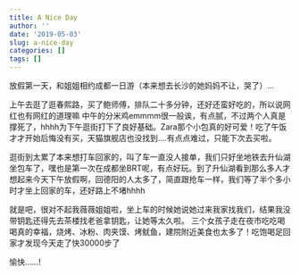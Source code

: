 ```yaml
---
title: A Nice Day
author: ''
date: '2019-05-03'
slug: a-nice-day
categories: []
tags: []
---
```

放假第一天，和姐姐相约成都一日游（本来想去长沙的她妈妈不让，哭了）… 

上午去逛了逛春熙路，买了鲍师傅，排队二十多分钟，还好还蛮好吃的，所以说网红也有网红的道理嘛 
中午的分米鸡emmmm很一般诶，有点腻，不过两个人真是撑死了，hhhh为下午逛街打下了良好基础。Zara那个小包真的好可爱！吃了午饭才才开始后悔没有买，天猫旗舰店也没找到….有点点难过，只能下次去买啦。 

逛街到太累了本来想打车回家的，叫了车一直没人接单，我们只好坐地铁去升仙湖坐包车了，嘿也是第一次在成都坐BRT呢，有点好玩。到了升仙湖看到那么多人才想起来今天下午放假啊，回德阳的人太多了，简直跟抢车一样，我们等了半个多小时才坐上回家的车，还好路上不堵hhhh 

就是吧，很对不起我薇薇姐姐啦，坐上车的时候她说她过来我家找我们，结果我没带钥匙还得先去茶楼找老爸拿钥匙，让她等太久啦。 
三个女孩子走在夜市吃吃喝喝真的幸福，烧烤、冰粉、肉夹馍、烤鱿鱼，建院附近美食也太多了！吃饱喝足回家才发现今天走了快30000步了

愉快……!

